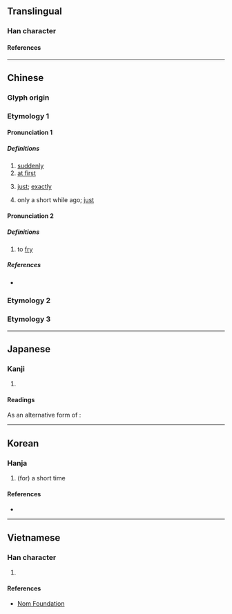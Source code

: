 {{character info/new}}
==Translingual==
{{stroke order|type=animate}}

===Han character===
{{Han char|rn=4|rad=丿|as=04|sn=5|four=80211|canj=HS|ids=⿱𠂉⿰丨二}}

====References====
{{Han ref|kx=0082.060|dkj=00130|dj=0165.220|hdz=10035.030|uh=4E4D}}

----

==Chinese==
{{zh-forms|alt=𠆦}}

===Glyph origin===
{{Han etym}}
===Etymology 1===
====Pronunciation 1====
{{zh-pron
|m=zhà
|c=zaa3,zaa6
|h=
|mn=qz,xm:chā/qz,xm:chà/zz:chèe
|w=
|mc=y
|oc=y
|ma=
|cat=adv
}}

=====Definitions=====
{{zh-hanzi}}

# [[suddenly]]
# [[at first]]
# {{lb|zh|Min Dong}} [[just]]; [[exactly]]
# {{lb|zh|Min Dong}} only a short while ago; [[just]]

====Pronunciation 2====
{{zh-pron
|mn=tw:chàⁿ
|cat=n
}}

=====Definitions=====
{{zh-hanzi}}

# {{lb|zh|Min Nan}} to [[fry]]

=====References=====
* {{qualifier|Min Nan}} {{thcwd|1307}}

===Etymology 2===
{{zh-see|作|v}}
===Etymology 3===
{{zh-see|榨|ss}}

----

==Japanese==

===Kanji===
{{ja-kanji|grade=|rs=丿04}}

# {{defn|lang=ja|sort=丿04}}

====Readings====
{{ja-readings
|goon=じゃ
|kanon=さ
|kun=たちま-ち, なが-ら
}}

As an alternative form of {{m|ja|作}}:
{{ja-readings
|goon=さく
|kanon=さく
|kun=お-こる
}}

----

==Korean==

===Hanja===
{{ko-hanja|hangeul=사|rv=sa|mr=sa|y=sa|eumhun=잠깐|ehrv=jamkkan|ehmr=chamkkan|ehy=}}

# (for) a short time

====References====
* {{Hanja ref|nav=9706}}

----

==Vietnamese==

===Han character===
{{vi-readings|rs=丿04|reading=[[chạ]], [[sạ]], [[cha]], [[sã]]}}

# {{defn|lang=vi|sort=丿04}}

====References====
* [http://nomfoundation.org/common/nom_details.php?codepoint=4e4d Nom Foundation]

{{cln|vi|Han tu}}